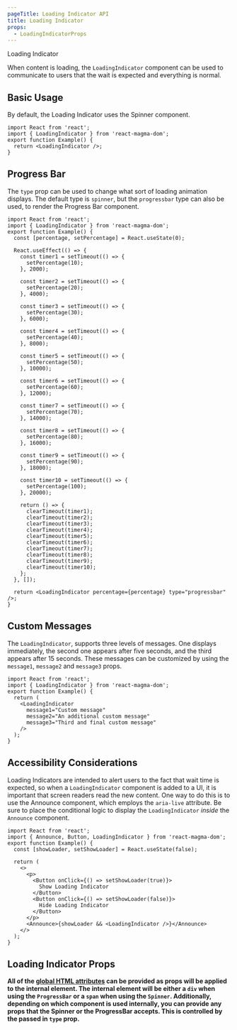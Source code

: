 ```yaml
---
pageTitle: Loading Indicator API
title: Loading Indicator
props:
  - LoadingIndicatorProps
---
```



<DocsHeading to="/design/loading-indicators/" type="api">
  Loading Indicator
</DocsHeading>

When content is loading, the `LoadingIndicator` component can be used to communicate to users that the wait is expected and everything is normal.

## Basic Usage

By default, the Loading Indicator uses the <Link to="/api/spinner">Spinner</Link> component.

```tsx codesandbox=magma
import React from 'react';
import { LoadingIndicator } from 'react-magma-dom';
export function Example() {
  return <LoadingIndicator />;
}
```

## Progress Bar

The `type` prop can be used to change what sort of loading animation displays. The default type is `spinner`, but the `progressbar` type can also be used,
to render the <Link to="/api/progress-bar">Progress Bar</Link> component.

```tsx codesandbox=magma
import React from 'react';
import { LoadingIndicator } from 'react-magma-dom';
export function Example() {
  const [percentage, setPercentage] = React.useState(0);

  React.useEffect(() => {
    const timer1 = setTimeout(() => {
      setPercentage(10);
    }, 2000);

    const timer2 = setTimeout(() => {
      setPercentage(20);
    }, 4000);

    const timer3 = setTimeout(() => {
      setPercentage(30);
    }, 6000);

    const timer4 = setTimeout(() => {
      setPercentage(40);
    }, 8000);

    const timer5 = setTimeout(() => {
      setPercentage(50);
    }, 10000);

    const timer6 = setTimeout(() => {
      setPercentage(60);
    }, 12000);

    const timer7 = setTimeout(() => {
      setPercentage(70);
    }, 14000);

    const timer8 = setTimeout(() => {
      setPercentage(80);
    }, 16000);

    const timer9 = setTimeout(() => {
      setPercentage(90);
    }, 18000);

    const timer10 = setTimeout(() => {
      setPercentage(100);
    }, 20000);

    return () => {
      clearTimeout(timer1);
      clearTimeout(timer2);
      clearTimeout(timer3);
      clearTimeout(timer4);
      clearTimeout(timer5);
      clearTimeout(timer6);
      clearTimeout(timer7);
      clearTimeout(timer8);
      clearTimeout(timer9);
      clearTimeout(timer10);
    };
  }, []);

  return <LoadingIndicator percentage={percentage} type="progressbar" />;
}
```

## Custom Messages

The `LoadingIndicator`, supports three levels of messages. One displays immediately, the second one appears after five seconds, and the third appears after 15 seconds.
These messages can be customized by using the `message1`, `message2` and `message3` props.

```tsx codesandbox=magma
import React from 'react';
import { LoadingIndicator } from 'react-magma-dom';
export function Example() {
  return (
    <LoadingIndicator
      message1="Custom message"
      message2="An additional custom message"
      message3="Third and final custom message"
    />
  );
}
```

## Accessibility Considerations

Loading Indicators are intended to alert users to the fact that wait time is expected, so when a `LoadingIndicator` component is added to a UI, it is important that screen readers read the new content.
One way to do this is to use the <Link to="/api/announce">Announce component</Link>, which employs the `aria-live` attribute. Be sure to place
the conditional logic to display the `LoadingIndicator` _inside_ the `Announce` component.

```tsx codesandbox=magma
import React from 'react';
import { Announce, Button, LoadingIndicator } from 'react-magma-dom';
export function Example() {
  const [showLoader, setShowLoader] = React.useState(false);

  return (
    <>
      <p>
        <Button onClick={() => setShowLoader(true)}>
          Show Loading Indicator
        </Button>
        <Button onClick={() => setShowLoader(false)}>
          Hide Loading Indicator
        </Button>
      </p>
      <Announce>{showLoader && <LoadingIndicator />}</Announce>
    </>
  );
}
```

## Loading Indicator Props

**All of the [global HTML attributes](https://developer.mozilla.org/en-US/docs/Web/HTML/Global_attributes) can be provided as props will be applied to the internal element. The internal element will be either a `div` when using the `ProgressBar` or a `span` when using the `Spinner`. Additionally, depending on which component is used internally, you can provide any props that the <Link to="/api/spinner#spinner_props">Spinner</Link> or the <Link to="/api/progress-bar#progress_bar%20props">ProgressBar</Link> accepts. This is controlled by the passed in `type` prop.**

<LoadingIndicatorProps />

